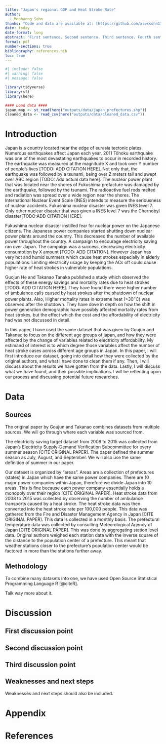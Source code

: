 ```yaml
---
title: "Japan's regional GDP and Heat Stroke Rate"
author: 
  - Moohaeng Sohn
thanks: "Code and data are available at: [https://github.com/alexsohn1126/japan_power_and_mortality](https://github.com/alexsohn1126/japan_power_and_mortality). Replication aspects in this paper is available at: [https://doi.org/10.48152/ssrp-zk6r-9k16](https://doi.org/10.48152/ssrp-zk6r-9k16)"
date: today
date-format: long
abstract: "First sentence. Second sentence. Third sentence. Fourth sentence."
format: pdf
number-sections: true
bibliography: references.bib
toc: true
---
```


```r
#| include: false
#| warning: false
#| message: false

library(tidyverse)
library(sf)
library(here)

#### Load data ####
japan_map <- st_read(here("outputs/data/japan_prefectures.shp"))
cleaned_data <- read_csv(here("outputs/data/cleaned_data.csv"))
```


# Introduction

Japan is a country located near the edge of eurasia tectonic plates. Numerous earthquakes affect Japan each year. 2011 Tōhoku earthquake was one of the most devastating earthquakes to occur in recorded history. The earthquake was measured at the magnitude X and took over Y number of people's lives [TODO: ADD CITATION HERE]. Not only that, the earthquake was followed by a tsunami, being over Z meters tall and swept over ABC region [TODO: Add actual data here]. The nuclear power plant that was located near the shores of Fukushima prefacture was damaged by the earthquake, followed by the tsunami. The radioactive fuel rods melted and radiation was spread over a wide region near the shores. The International Nuclear Event Scale (INES) intends to measure the seriousness of nuclear accidents. Fukushima nuclear disaster was given INES level 7. Only other nuclear disaster that was given a INES level 7 was the Chernobyl disaster[TODO:ADD CITATION HERE].

Fukushima nuclear disaster instilled fear for nuclear power on the Japanese citizens. The Japanese power companies started shutting down nuclear power plants around the country. This decreased the number of available power throughout the country. A campaign to encourage electricity saving ran over Japan. The campaign was a success, decreasing electricity consumption by X amount [TODO: ADD CITATION]. However Japan has very hot and humid summers which cause heat strokes especially in elderly populations. Limiting electricity usage by keeping the ACs off could cause higher rate of heat strokes in vulnerable populations.

Guojun He and Takanao Tanaka published a study which observed the effects of these energy savings and mortality rates due to heat strokes [TODO: ADD CITATION HERE]. They have found there were higher number of ambulance calls caused by heat strokes after the shutdown of nuclear power plants. Also, Higher mortality rates in extreme heat (>30$^\circ$C) was observed after the shutdown. They have dove in depth on how the shift in power generation demographic have possibly affected mortality rates from heat strokes, but the effect which the cost and the affordability of electricity had was not discussed in detail.

In this paper, I have used the same dataset that was given by Goujun and Takanao to focus on the different age groups of japan, and how they were affected by the change of variables related to electricity affordability. My estimand of interest is to which degree those variables affect the number of heat stroke cases across different age groups in Japan. In this paper, I will first introduce our dataset, going into detail how they were collected by the original authors, and what I have done to clean them if any. Then, I will discuss about the results we have gotten from the data. Lastly, I will discuss what we have found, and their possible implications. I will be reflecting upon our process and discussing potential future researches.

# Data
## Sources
The original paper by Goujun and Takanao combines datasets from multiple sources. We will go through where each variable was sourced from.

The electricity saving target dataset from 2008 to 2015 was collected from Japan's Electricity Supply-Demand Verification Subcommittee for every summer season [CITE ORIGINAL PAPER]. The paper defined the summer season as July, August, and September. We will also use the same definition of summer in our paper. 

Our dataset is organized by "areas". Areas are a collection of prefectures (states) in Japan which have the same power companies. There are 10 major power companies within Japan, therefore we divide Japan into 10 areas. This is fine because each power company essentially holds a monopoly over their region [CITE ORIGINAL PAPER]. Heat stroke data from 2008 to 2015 was collected by observing the number of ambulance transports caused by a heat stroke. The heat stroke data was then converted into the heat stroke rate per 100,000 people. This data was gathered from the Fire and Disaster Management Agency in Japan [CITE ORIGINAL PAPER]. This data is collected in a monthly basis. The prefectural temperature data was collected by consulting Meteorological Agency of Japan [CITE ORIGINAL PAPER]. This was done by aggregating station level data. Original authors weighed each station data with the inverse square of the distance to the population center of a prefecture. This meant that weather stations closer to the prefecture's population center would be factored in more than the stations further away. 

## Methodology
To combine many datasets into one, we have used Open Source Statistical Programming Language R [@citeR].

Talk way more about it. 




# Discussion

## First discussion point {#sec-first-point}

## Second discussion point

## Third discussion point

## Weaknesses and next steps

Weaknesses and next steps should also be included.

\newpage

\appendix

# Appendix {-}


\newpage


# References


